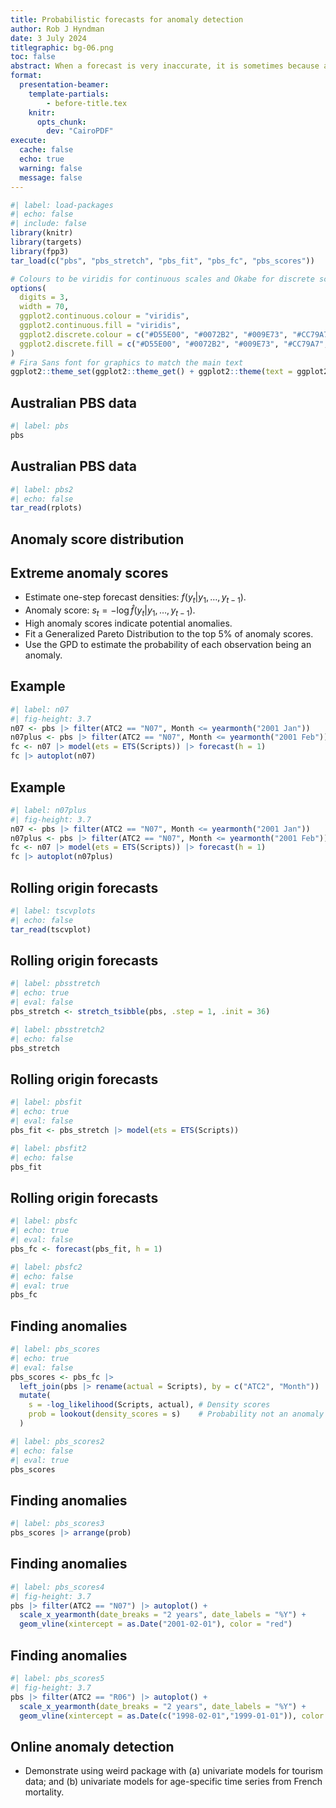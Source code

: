 ```yaml
---
title: Probabilistic forecasts for anomaly detection
author: Rob J Hyndman
date: 3 July 2024
titlegraphic: bg-06.png
toc: false
abstract: When a forecast is very inaccurate, it is sometimes because a poor forecasting model is used, but it can also occur when an unusual observation occurs. I will discuss the latter situation, where a good forecasting model can be used to identify anomalies. The approach taken is to use a probabilistic forecast, and to compute the "density scores" equal to the negative log likelihood of the observations based on the forecast distributions. The density scores provide a measure of how anomalous each observation is, given the forecast density. A large density score indicates that the observation is unlikely, and so is a potential anomaly. On the other hand, typical values will have low density scores. A Generalized Pareto Distribution is fitted to the largest density scores to estimate the probability of each observation being an anomaly.  Applications to tourism numbers and mortality data will be used to illustrate the ideas using the weird R package.
format:
  presentation-beamer:
    template-partials:
        - before-title.tex
    knitr:
      opts_chunk:
        dev: "CairoPDF"
execute:
  cache: false
  echo: true
  warning: false
  message: false
---
```


```r
#| label: load-packages
#| echo: false
#| include: false
library(knitr)
library(targets)
library(fpp3)
tar_load(c("pbs", "pbs_stretch", "pbs_fit", "pbs_fc", "pbs_scores"))

# Colours to be viridis for continuous scales and Okabe for discrete scales
options(
  digits = 3,
  width = 70,
  ggplot2.continuous.colour = "viridis",
  ggplot2.continuous.fill = "viridis",
  ggplot2.discrete.colour = c("#D55E00", "#0072B2", "#009E73", "#CC79A7", "#E69F00", "#56B4E9", "#F0E442"),
  ggplot2.discrete.fill = c("#D55E00", "#0072B2", "#009E73", "#CC79A7", "#E69F00", "#56B4E9", "#F0E442")
)
# Fira Sans font for graphics to match the main text
ggplot2::theme_set(ggplot2::theme_get() + ggplot2::theme(text = ggplot2::element_text(family = "Fira Sans")))
```

## Australian PBS data

```r
#| label: pbs
pbs
```

## Australian PBS data

```r
#| label: pbs2
#| echo: false
tar_read(rplots)
```

## Anomaly score distribution
\fontsize{12.5}{14}\sf

\only<1-3>{\begin{textblock}{10.2}(0.3,1.05)
\begin{block}{One-step forecast distribution: $N(\mu_t, \sigma^2)$}
\centerline{$\displaystyle f(y_t | y_1,\dots,y_{t-1}) = \phi\left(\frac{y_t - \mu_t}{\sigma}\right) = \frac{1}{\sigma\sqrt{2\pi}}\exp\left\{\frac{(y_t-\mu_t)^2}{\sigma^2}\right\}$}
\end{block}
\end{textblock}
\placefig{10.8}{1.2}{width = 5.1cm}{figures/n01.png}
}

\only<2-3>{\begin{textblock}{10.2}(0.3,3.7)
\begin{block}{Anomaly score distribution: $S \sim \frac12 \chi^2_1 + c$}
\centerline{$\displaystyle s_t = -\log f(y_t | y_1,\dots,y_{t-1}) = \frac{1}{2}\left(\frac{y_t - \mu_t}{\sigma}\right)^2 + \frac{1}{2}\log(2\pi\sigma^2)$}
\end{block}
\end{textblock}
\placefig{10.8}{3.8}{width = 5.1cm}{figures/as.png}
}

\begin{textblock}{10.2}(0.3,6.2)
\begin{alertblock}{Extreme anomaly score distribution}
\centerline{$H(x) = P(S \le u + x \mid S > u)$}
\begin{itemize}\tightlist
\item[\textcolor{black}{$\rightarrow$}] Generalized Pareto Distribution for almost all forecast distributions $f$.
\end{itemize}
\end{alertblock}
\end{textblock}
\placefig{10.8}{6.4}{width = 5.1cm}{figures/ase.png}

## Extreme anomaly scores

* Estimate one-step forecast densities: $f(y_t | y_1,\dots,y_{t-1})$.
* Anomaly score: $s_{t} = -\log\hat{f}(y_{t}| y_1,\dots,y_{t-1})$.
* High anomaly scores indicate potential anomalies.
* Fit a Generalized Pareto Distribution to the top 5% of anomaly scores.
* Use the GPD to estimate the probability of each observation being an anomaly.

## Example

```r
#| label: n07
#| fig-height: 3.7
n07 <- pbs |> filter(ATC2 == "N07", Month <= yearmonth("2001 Jan"))
n07plus <- pbs |> filter(ATC2 == "N07", Month <= yearmonth("2001 Feb"))
fc <- n07 |> model(ets = ETS(Scripts)) |> forecast(h = 1)
fc |> autoplot(n07)
```

## Example

```r
#| label: n07plus
#| fig-height: 3.7
n07 <- pbs |> filter(ATC2 == "N07", Month <= yearmonth("2001 Jan"))
n07plus <- pbs |> filter(ATC2 == "N07", Month <= yearmonth("2001 Feb"))
fc <- n07 |> model(ets = ETS(Scripts)) |> forecast(h = 1)
fc |> autoplot(n07plus)
```

\only<2>{\begin{textblock}{9}(2.2,3.2)\fontsize{12}{13}\sf
\begin{alertblock}{}
Forecast distribution: $N(4261, 136066)$\\
Actual: $y_t = 24616$\\
Anomaly score: $s_t = -\log f(y_t | y_1,\dots,y_{t-1}) = 1529$
Probability of anomaly: $P(S > s_t | S > q_{0.95}) = 0.000925$
\end{alertblock}
\end{textblock}
}

## Rolling origin forecasts

```r
#| label: tscvplots
#| echo: false
tar_read(tscvplot)
```

## Rolling origin forecasts

```r
#| label: pbsstretch
#| echo: true
#| eval: false
pbs_stretch <- stretch_tsibble(pbs, .step = 1, .init = 36)
```

```r
#| label: pbsstretch2
#| echo: false
pbs_stretch
```

## Rolling origin forecasts

```r
#| label: pbsfit
#| echo: true
#| eval: false
pbs_fit <- pbs_stretch |> model(ets = ETS(Scripts))
```

```r
#| label: pbsfit2
#| echo: false
pbs_fit
```

## Rolling origin forecasts

```r
#| label: pbsfc
#| echo: true
#| eval: false
pbs_fc <- forecast(pbs_fit, h = 1)
```

```r
#| label: pbsfc2
#| echo: false
#| eval: true
pbs_fc
```

## Finding anomalies

```r
#| label: pbs_scores
#| echo: true
#| eval: false
pbs_scores <- pbs_fc |>
  left_join(pbs |> rename(actual = Scripts), by = c("ATC2", "Month")) |>
  mutate(
    s = -log_likelihood(Scripts, actual), # Density scores
    prob = lookout(density_scores = s)    # Probability not an anomaly
  )
```

```r
#| label: pbs_scores2
#| echo: false
#| eval: true
pbs_scores
```

## Finding anomalies

```r
#| label: pbs_scores3
pbs_scores |> arrange(prob)
```

## Finding anomalies

```r
#| label: pbs_scores4
#| fig-height: 3.7
pbs |> filter(ATC2 == "N07") |> autoplot() +
  scale_x_yearmonth(date_breaks = "2 years", date_labels = "%Y") +
  geom_vline(xintercept = as.Date("2001-02-01"), color = "red")
```

## Finding anomalies

```r
#| label: pbs_scores5
#| fig-height: 3.7
pbs |> filter(ATC2 == "R06") |> autoplot() +
  scale_x_yearmonth(date_breaks = "2 years", date_labels = "%Y") +
  geom_vline(xintercept = as.Date(c("1998-02-01","1999-01-01")), color = "red")
```

## Online anomaly detection

- Demonstrate using weird package with (a) univariate models for tourism data; and (b) univariate models for age-specific time series from French mortality.
